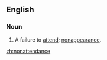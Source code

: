 ==English==
===Noun===
{{en-noun}}
# A failure to [[attend]]; [[nonappearance]].

[[zh:nonattendance]]